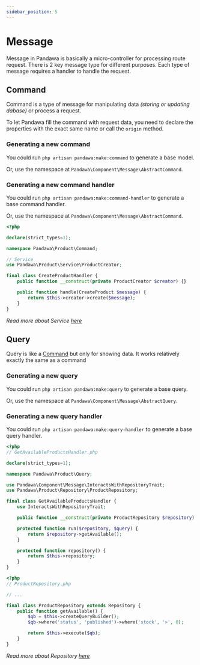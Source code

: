 ```yaml
---
sidebar_position: 5
---
```



# Message

Message in Pandawa is basically a micro-controller for processing route request. There is 2 key message type for different purposes. Each type of message requires a handler to handle the request.

## Command

Command is a type of message for manipulating data *(storing or updating dabase)* or process a request.

To let Pandawa fill the command with request data, you need to declare the properties with the exact same name or call the `origin` method.

### Generating a new command

You could run `php artisan pandawa:make:command` to generate a base model.

<ReadMore url="/docs/getting-started/cli" label="CLI" />

Or, use the namespace at `Pandawa\Component\Message\AbstractCommand`.

<Template>

```php
<?php

declare(strict_types=1);

// highlight-next-line
namespace <Namespace>\<Folder>\Command;

use Pandawa\Component\Message\AbstractCommand;
use Pandawa\Component\Message\NameableMessageInterface;
use Pandawa\Component\Support\NameableClassTrait;

final class <Name> extends AbstractCommand implements NameableMessageInterface {
    use NameableClassTrait;

    // Define property with the same name to let Pandawa fill it with the request data.
    // protected string data;

    //->
}
```

</Template>

### Generating a new command handler

You could run `php artisan pandawa:make:command-handler` to generate a base command handler.

<ReadMore url="/docs/getting-started/cli" label="CLI" />

Or, use the namespace at `Pandawa\Component\Message\AbstractCommand`.

<Template>

```php
<?php

declare(strict_types=1);

// highlight-next-line
namespace <Namespace>\<Folder>\Command;

// highlight-next-line
final class <Command>Handler {
    public function __construct() {}

    // highlight-next-line
    public function handle(<Command> $message) {
        //->
    }
}
```

</Template>

<Example dropDown>

```php
<?php

declare(strict_types=1);

namespace Pandawa\Product\Command;

// Service
use Pandawa\Product\Service\ProductCreator;

final class CreateProductHandler {
    public function __construct(private ProductCreator $creator) {}

    public function handle(CreateProduct $message) {
        return $this->creator->create($message);
    }
}
```

*Read more about Service [here](./service)*

</Example>

## Query

Query is like a [Command](#command) but only for showing data. It works relatively exactly the same as a command

### Generating a new query

You could run `php artisan pandawa:make:query` to generate a base query.

<ReadMore url="/docs/getting-started/cli" label="CLI" />

Or, use the namespace at `Pandawa\Component\Message\AbstractQuery`.

<Template>

```php
<?php

<?php
declare(strict_types=1);

// highlight-next-line
namespace <Namespace>\<Folder>\Query;

use Pandawa\Component\Message\AbstractQuery;
use Pandawa\Component\Message\NameableMessageInterface;
use Pandawa\Component\Support\NameableClassTrait;

// highlight-next-line
final class <Name> extends AbstractQuery implements NameableMessageInterface {
    use NameableClassTrait;

    //->
}
```

</Template>

### Generating a new query handler

You could run `php artisan pandawa:make:query-handler` to generate a base query handler.

<ReadMore url="/docs/getting-started/cli" label="CLI" />

<Template>

```php
<?php

declare(strict_types=1);

// highlight-next-line
namespace <Namespace>\<Folder>\Query;

use Pandawa\Component\Message\InteractsWithRepositoryTrait;

// highlight-next-line
final class <Query>Handler {
    use InteractsWithRepositoryTrait;

    // highlight-next-line
    public function __construct(private <Repository> $repository) {}

    // highlight-next-line
    protected function run(<Repository> $repository, <Query> $query) {
        //->
    }

    protected function repository() {
        return $this->repository;
    }
}
```

*Read more about Repository [here](./repository)*

</Template>

<Example dropDown>

```php
<?php
// GetAvailableProductsHandler.php

declare(strict_types=1);

namespace Pandawa\Product\Query;

use Pandawa\Component\Message\InteractsWithRepositoryTrait;
use Pandawa\Product\Repository\ProductRepository;

final class GetAvailableProductsHandler {
    use InteractsWithRepositoryTrait;

    public function __construct(private ProductRepository $repository) {}

    protected function run($repository, $query) {
        return $repository->getAvailable();
    }

    protected function repository() {
        return $this->repository;
    }
}
```

```php
<?php
// ProductRepository.php

// ...

final class ProductRepository extends Repository {
    public function getAvailable() {
        $qb = $this->createQueryBuilder();
        $qb->where('status', 'published')->where('stock', '>', 0);

        return $this->execute($qb);
    }
}
```

*Read more about Repository [here](./repository)*

</Example>